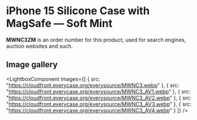 
# iPhone 15 Silicone Case with MagSafe — Soft Mint

<Callout type='info' emoji='👉🏻'>**MWNC3ZM** is an order number for this product, used for search engines, auction websites and such.</Callout>

## Image gallery

<LightboxComponent
    images={[
      {
        src: "https://cloudfront.everycase.org/everysource/MWNC3.webp"
      },
      {
        src: "https://cloudfront.everycase.org/everysource/MWNC3_AV1.webp"
      },
      {
        src: "https://cloudfront.everycase.org/everysource/MWNC3_AV2.webp"
      },
      {
        src: "https://cloudfront.everycase.org/everysource/MWNC3_AV3.webp"
      },
      {
        src: "https://cloudfront.everycase.org/everysource/MWNC3_AV4.webp"
      }
    ]}
  />
